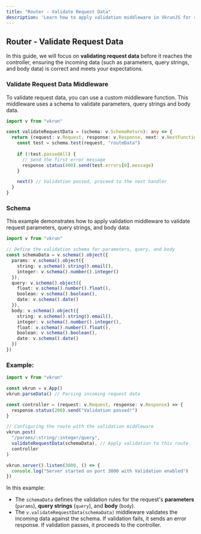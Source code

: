 ```yaml
---
title: "Router - Validate Request Data"
description: 'Learn how to apply validation middleware in VkrunJS for request data. This guide demonstrates how to validate incoming request data using schemas and how to handle validation errors efficiently.'
---
```


## Router - Validate Request Data

In this guide, we will focus on **validating request data** before it reaches the controller, ensuring the incoming data (such as parameters, query strings, and body data) is correct and meets your expectations.

### Validate Request Data Middleware

To validate request data, you can use a custom middleware function. This middleware uses a schema to validate parameters, query strings and body data.

```ts
import v from "vkrun"

const validateRequestData = (schema: v.SchemaReturn): any => {
  return (request: v.Request, response: v.Response, next: v.NextFunction) => {
    const test = schema.test(request, "routeData")
    
    if (!test.passedAll) {
      // Send the first error message
      response.status(400).send(test.errors[0].message)
    }

    next() // Validation passed, proceed to the next handler
  }
}
```

### Schema

This example demonstrates how to apply validation middleware to validate request parameters, query strings, and body data:

```ts
import v from "vkrun"

// Define the validation schema for parameters, query, and body
const schemaData = v.schema().object({
  params: v.schema().object({
    string: v.schema().string().email(),
    integer: v.schema().number().integer()
  }),
  query: v.schema().object({
    float: v.schema().number().float(),
    boolean: v.schema().boolean(),
    date: v.schema().date()
  }),
  body: v.schema().object({
    string: v.schema().string().email(),
    integer: v.schema().number().integer(),
    float: v.schema().number().float(),
    boolean: v.schema().boolean(),
    date: v.schema().date()
  })
})
```

### Example:

```ts
import v from "vkrun"

const vkrun = v.App()
vkrun.parseData() // Parsing incoming request data

const controller = (request: v.Request, response: v.Response) => {
  response.status(200).send("Validation passed!")
}

// Configuring the route with the validation middleware
vkrun.post(
  "/params/:string/:integer/query",
  validateRequestData(schemaData), // Apply validation to this route
  controller
)

vkrun.server().listen(3000, () => {
  console.log("Server started on port 3000 with Validation enabled")
})
```

In this example:

- The `schemaData` defines the validation rules for the request's **parameters** (`params`), **query strings** (`query`), and **body** (`body`).
- The `v.validateRequestData(schemaData)` middleware validates the incoming data against the schema. If validation fails, it sends an error response. If validation passes, it proceeds to the controller.
